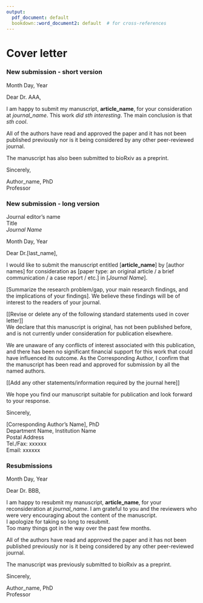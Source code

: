 ```yaml
---
output: 
  pdf_document: default
  bookdown::word_document2: default  # for cross-references
---
```

# Cover letter {-}

### New submission - short version {-}
Month Day, Year  

Dear Dr. AAA,  

I am happy to submit my manuscript, **article_name**, for your consideration at *journal_name*. 
This work *did sth interesting*. 
The main conclusion is that *sth cool*.  

All of the authors have read and approved the paper and it has not been published previously nor is it being considered by any other peer-reviewed journal.  

The manuscript has also been submitted to bioRxiv as a preprint.  

Sincerely,  


Author_name, PhD  
Professor  



### New submission - long version {-}
Journal editor's name  
Title  
*Journal Name*  

Month Day, Year  

Dear Dr.[last_name],  

I would like to submit the manuscript entitled [**article_name**] by [author names] for consideration as [paper type: an original article / a brief communication / a case report / etc.] in [*Journal Name*].  

[Summarize the research problem/gap, your main research findings, and the implications of your findings]. 
We believe these findings will be of interest to the readers of your journal.  

[[Revise or delete any of the following standard statements used in cover letter]]  
We declare that this manuscript is original, has not been published before, and is not currently under consideration for publication elsewhere.  

We are unaware of any conflicts of interest associated with this publication, and there has been no significant financial support for this work that could have influenced its outcome. 
As the Corresponding Author, I confirm that the manuscript has been read and approved for submission by all the named authors.  

[[Add any other statements/information required by the journal here]]  

We hope you find our manuscript suitable for publication and look forward to your response.  

Sincerely,  


[Corresponding Author's Name], PhD  
Department Name, Institution Name  
Postal Address  
Tel./Fax: xxxxxx  
Email: xxxxxx  



### Resubmissions {-}
Month Day, Year  

Dear Dr. BBB,  

I am happy to resubmit my manuscript, **article_name**, for your reconsideration at *journal_name*. 
I am grateful to you and the reviewers who were very encouraging about the content of the manuscript.  
I apologize for taking so long to resubmit.  
Too many things got in the way over the past few months.  

All of the authors have read and approved the paper and it has not been published previously nor is it being considered by any other peer-reviewed journal.  

The manuscript was previously submitted to bioRxiv as a preprint.  

Sincerely,  


Author_name, PhD  
Professor  


